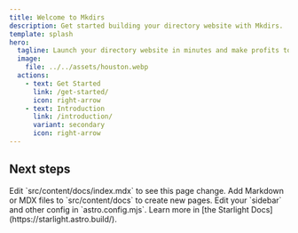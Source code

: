 ```yaml
---
title: Welcome to Mkdirs
description: Get started building your directory website with Mkdirs.
template: splash
hero:
  tagline: Launch your directory website in minutes and make profits today.
  image:
    file: ../../assets/houston.webp
  actions:
    - text: Get Started
      link: /get-started/
      icon: right-arrow
    - text: Introduction
      link: /introduction/
      variant: secondary
      icon: right-arrow
---
```



## Next steps

<CardGrid stagger>
	<Card title="Update content" icon="pencil">
		Edit `src/content/docs/index.mdx` to see this page change.
	</Card>
	<Card title="Add new content" icon="add-document">
		Add Markdown or MDX files to `src/content/docs` to create new pages.
	</Card>
	<Card title="Configure your site" icon="setting">
		Edit your `sidebar` and other config in `astro.config.mjs`.
	</Card>
	<Card title="Read the docs" icon="open-book">
		Learn more in [the Starlight Docs](https://starlight.astro.build/).
	</Card>
</CardGrid>
